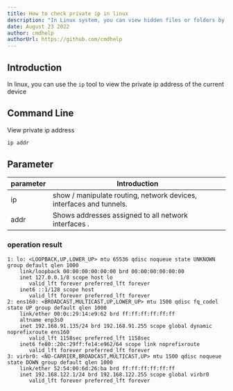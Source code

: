 ```yaml
---
title: How to check private ip in linux
description: "In Linux system, you can view hidden files or folders by ls command"
date: August 23 2022
author: cmdhelp
authorUrl: https://github.com/cmdhelp
---
```

## Introduction
In linux, you can use the `ip` tool to view the private ip address of the current device
## Command Line
View private ip address
```bash
ip addr
```
## Parameter
| parameter | Introduction                                                               |
| --------- | -------------------------------------------------------------------------- |
| ip   |show / manipulate routing, network devices, interfaces and tunnels.|
| addr |Shows addresses assigned to all network interfaces .|
###  operation result
```
1: lo: <LOOPBACK,UP,LOWER_UP> mtu 65536 qdisc noqueue state UNKNOWN group default qlen 1000
    link/loopback 00:00:00:00:00:00 brd 00:00:00:00:00:00
    inet 127.0.0.1/8 scope host lo
       valid_lft forever preferred_lft forever
    inet6 ::1/128 scope host 
       valid_lft forever preferred_lft forever
2: ens160: <BROADCAST,MULTICAST,UP,LOWER_UP> mtu 1500 qdisc fq_codel state UP group default qlen 1000
    link/ether 00:0c:29:14:e9:62 brd ff:ff:ff:ff:ff:ff
    altname enp3s0
    inet 192.168.91.135/24 brd 192.168.91.255 scope global dynamic noprefixroute ens160
       valid_lft 1158sec preferred_lft 1158sec
    inet6 fe80::20c:29ff:fe14:e962/64 scope link noprefixroute 
       valid_lft forever preferred_lft forever
3: virbr0: <NO-CARRIER,BROADCAST,MULTICAST,UP> mtu 1500 qdisc noqueue state DOWN group default qlen 1000
    link/ether 52:54:00:6d:26:ba brd ff:ff:ff:ff:ff:ff
    inet 192.168.122.1/24 brd 192.168.122.255 scope global virbr0
       valid_lft forever preferred_lft forever
```
